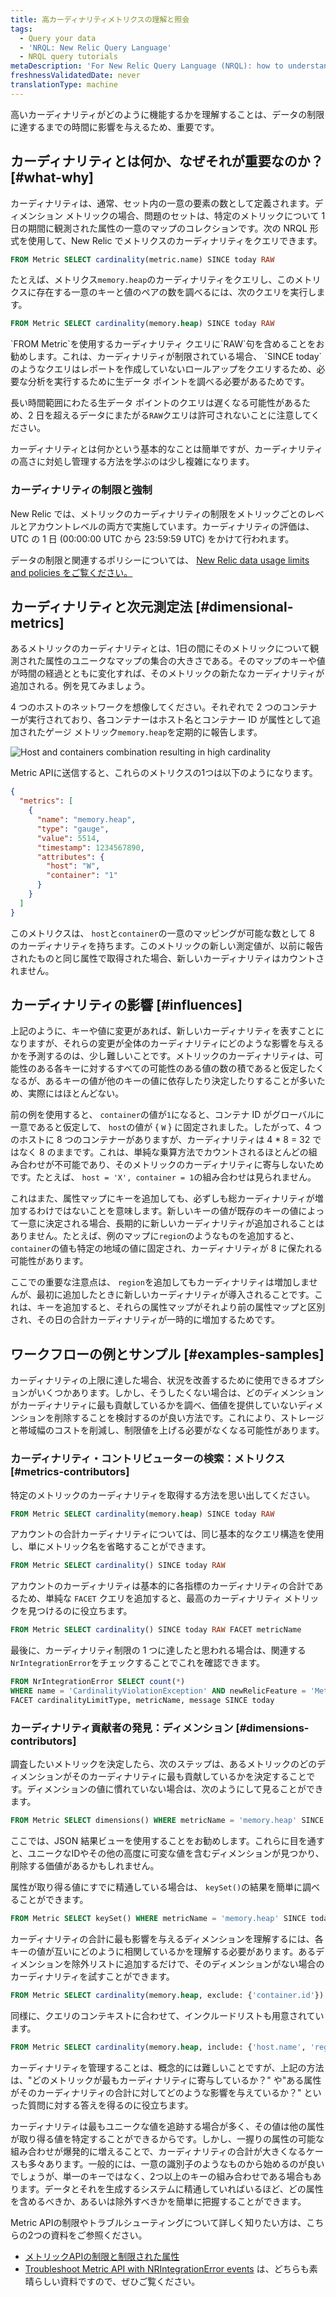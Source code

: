 ```yaml
---
title: 高カーディナリティメトリクスの理解と照会
tags:
  - Query your data
  - 'NRQL: New Relic Query Language'
  - NRQL query tutorials
metaDescription: 'For New Relic Query Language (NRQL): how to understand high cardinality metrics and successfully query for them using NRQL.'
freshnessValidatedDate: never
translationType: machine
---
```



高いカーディナリティがどのように機能するかを理解することは、データの制限に達するまでの時間に影響を与えるため、重要です。

## カーディナリティとは何か、なぜそれが重要なのか？ [#what-why]

カーディナリティは、通常、セット内の一意の要素の数として定義されます。ディメンション メトリックの場合、問題のセットは、特定のメトリックについて 1 日の期間に観測された属性の一意のマップのコレクションです。次の NRQL 形式を使用して、New Relic でメトリクスのカーディナリティをクエリできます。

```sql
FROM Metric SELECT cardinality(metric.name) SINCE today RAW
```

たとえば、メトリクス`memory.heap`のカーディナリティをクエリし、このメトリクスに存在する一意のキーと値のペアの数を調べるには、次のクエリを実行します。

```sql
FROM Metric SELECT cardinality(memory.heap) SINCE today RAW
```

<Callout variant="tip">
  `FROM Metric`を使用するカーディナリティ クエリに`RAW`句を含めることをお勧めします。これは、カーディナリティが制限されている場合、 `SINCE today`のようなクエリはレポートを作成していないロールアップをクエリするため、必要な分析を実行するために生データ ポイントを調べる必要があるためです。

  長い時間範囲にわたる生データ ポイントのクエリは遅くなる可能性があるため、2 日を超えるデータにまたがる`RAW`クエリは許可されないことに注意してください。
</Callout>

カーディナリティとは何かという基本的なことは簡単ですが、カーディナリティの高さに対処し管理する方法を学ぶのは少し複雑になります。

### カーディナリティの制限と強制

New Relic では、メトリックのカーディナリティの制限をメトリックごとのレベルとアカウントレベルの両方で実施しています。カーディナリティの評価は、UTC の 1 日 (00:00:00 UTC から 23:59:59 UTC) をかけて行われます。

データの制限と関連するポリシーについては、 [New Relic data usage limits and policies をご覧ください。](/docs/licenses/license-information/general-usage-licenses/new-relic-data-usage-limits-policies/)

## カーディナリティと次元測定法 [#dimensional-metrics]

あるメトリックのカーディナリティとは、1日の間にそのメトリックについて観測された属性のユニークなマップの集合の大きさである。そのマップのキーや値が時間の経過とともに変化すれば、そのメトリックの新たなカーディナリティが追加される。例を見てみましょう。

4 つのホストのネットワークを想像してください。それぞれで 2 つのコンテナーが実行されており、各コンテナーはホスト名とコンテナー ID が属性として追加されたゲージ メトリック`memory.heap`を定期的に報告します。

<img
  title="Multiple hosts with multiple containers"
  alt="Host and containers combination resulting in high cardinality"
  src={queriesnrqlHighCardinalityMetrics}
/>

Metric APIに送信すると、これらのメトリクスの1つは以下のようになります。

```json
{
  "metrics": [
    {
      "name": "memory.heap",
      "type": "gauge",
      "value": 5514,
      "timestamp": 1234567890,
      "attributes": {
        "host": "W",
        "container": "1"
      }
    }
  ]
}
```

このメトリクスは、 `host`と`container`の一意のマッピングが可能な数として 8 のカーディナリティを持ちます。このメトリックの新しい測定値が、以前に報告されたものと同じ属性で取得された場合、新しいカーディナリティはカウントされません。

## カーディナリティの影響 [#influences]

上記のように、キーや値に変更があれば、新しいカーディナリティを表すことになりますが、それらの変更が全体のカーディナリティにどのような影響を与えるかを予測するのは、少し難しいことです。メトリックのカーディナリティは、可能性のある各キーに対するすべての可能性のある値の数の積であると仮定したくなるが、あるキーの値が他のキーの値に依存したり決定したりすることが多いため、実際にはほとんどない。

前の例を使用すると、 `container`の値が`1`になると、コンテナ ID がグローバルに一意であると仮定して、 `host`の値が &#x7B; `W` } に固定されました。したがって、4 つのホストに 8 つのコンテナーがありますが、カーディナリティは 4 \* 8 = 32 ではなく 8 のままです。これは、単純な乗算方法でカウントされるほとんどの組み合わせが不可能であり、そのメトリックのカーディナリティに寄与しないためです。たとえば、 `host = 'X', container = 1`の組み合わせは見られません。

これはまた、属性マップにキーを追加しても、必ずしも総カーディナリティが増加するわけではないことを意味します。新しいキーの値が既存のキーの値によって一意に決定される場合、長期的に新しいカーディナリティが追加されることはありません。たとえば、例のマップに`region`のようなものを追加すると、 `container`の値も特定の地域の値に固定され、カーディナリティが 8 に保たれる可能性があります。

ここでの重要な注意点は、 `region`を追加してもカーディナリティは増加しませんが、最初に追加したときに新しいカーディナリティが導入されることです。これは、キーを追加すると、それらの属性マップがそれより前の属性マップと区別され、その日の合計カーディナリティが一時的に増加するためです。

## ワークフローの例とサンプル [#examples-samples]

カーディナリティの上限に達した場合、状況を改善するために使用できるオプションがいくつかあります。しかし、そうしたくない場合は、どのディメンションがカーディナリティに最も貢献しているかを調べ、価値を提供していないディメンションを削除することを検討するのが良い方法です。これにより、ストレージと帯域幅のコストを削減し、制限値を上げる必要がなくなる可能性があります。

### カーディナリティ・コントリビューターの検索：メトリクス [#metrics-contributors]

特定のメトリックのカーディナリティを取得する方法を思い出してください。

```sql
FROM Metric SELECT cardinality(memory.heap) SINCE today RAW
```

アカウントの合計カーディナリティについては、同じ基本的なクエリ構造を使用し、単にメトリック名を省略することができます。

```sql
FROM Metric SELECT cardinality() SINCE today RAW
```

アカウントのカーディナリティは基本的に各指標のカーディナリティの合計であるため、単純な `FACET` クエリを追加すると、最高のカーディナリティ メトリックを見つけるのに役立ちます。

```sql
FROM Metric SELECT cardinality() SINCE today RAW FACET metricName
```

最後に、カーディナリティ制限の 1 つに達したと思われる場合は、関連する`NrIntegrationError`をチェックすることでこれを確認できます。

```sql
FROM NrIntegrationError SELECT count(*) 
WHERE name = 'CardinalityViolationException' AND newRelicFeature = 'Metrics' 
FACET cardinalityLimitType, metricName, message SINCE today 
```

### カーディナリティ貢献者の発見：ディメンション [#dimensions-contributors]

調査したいメトリックを決定したら、次のステップは、あるメトリックのどのディメンションがそのカーディナリティに最も貢献しているかを決定することです。ディメンションの値に慣れていない場合は、次のようにして見ることができます。

```sql
FROM Metric SELECT dimensions() WHERE metricName = 'memory.heap' SINCE today RAW
```

ここでは、JSON 結果ビューを使用することをお勧めします。これらに目を通すと、ユニークなIDやその他の高度に可変な値を含むディメンションが見つかり、削除する価値があるかもしれません。

属性が取り得る値にすでに精通している場合は、 `keySet()`の結果を簡単に調べることができます。

```sql
FROM Metric SELECT keySet() WHERE metricName = 'memory.heap' SINCE today RAW
```

カーディナリティの合計に最も影響を与えるディメンションを理解するには、各キーの値が互いにどのように相関しているかを理解する必要があります。あるディメンションを除外リストに追加するだけで、そのディメンションがない場合のカーディナリティを試すことができます。

```sql
FROM Metric SELECT cardinality(memory.heap, exclude: {'container.id'}) SINCE today RAW
```

同様に、クエリのコンテキストに合わせて、インクルードリストも用意されています。

```sql
FROM Metric SELECT cardinality(memory.heap, include: {'host.name', 'region'}) SINCE today RAW
```

カーディナリティを管理することは、概念的には難しいことですが、上記の方法は、"どのメトリックが最もカーディナリティに寄与しているか？" や"ある属性がそのカーディナリティの合計に対してどのような影響を与えているか？" といった質問に対する答えを得るのに役立ちます。

カーディナリティは最もユニークな値を追跡する場合が多く、その値は他の属性が取り得る値を特定することができるからです。しかし、一握りの属性の可能な組み合わせが爆発的に増えることで、カーディナリティの合計が大きくなるケースも多々あります。一般的には、一意の識別子のようなものから始めるのが良いでしょうが、単一のキーではなく、2つ以上のキーの組み合わせである場合もあります。データとそれを生成するシステムに精通していればいるほど、どの属性を含めるべきか、あるいは除外すべきかを簡単に把握することができます。

<Callout variant="tip">
  Metric APIの制限やトラブルシューティングについて詳しく知りたい方は、こちらの2つの資料をご参照ください。

  * [メトリックAPIの制限と制限された属性](/docs/telemetry-data-platform/ingest-apis/metric-api/metric-api-limits-restricted-attributes/)
  * [Troubleshoot Metric API with NRIntegrationError events](/docs/telemetry-data-platform/ingest-apis/metric-api/troubleshoot-nrintegrationerror-events/) は、どちらも素晴らしい資料ですので、ぜひご覧ください。
</Callout>